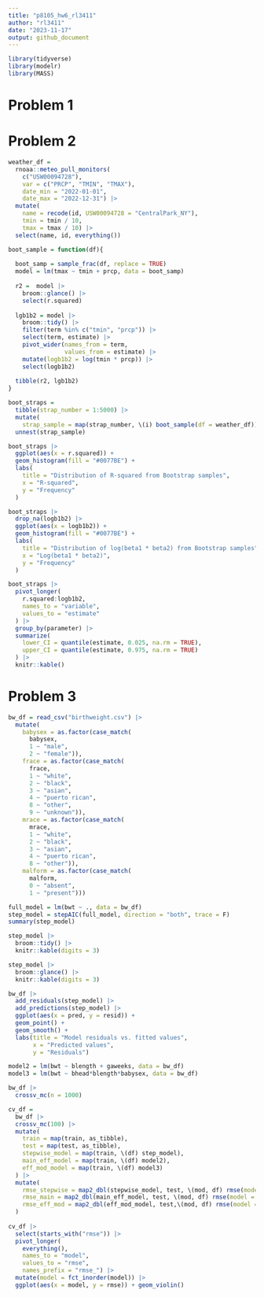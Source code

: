 ```yaml
---
title: "p8105_hw6_rl3411"
author: "rl3411"
date: "2023-11-17"
output: github_document
---
```


```r
library(tidyverse)
library(modelr)
library(MASS)
```

# Problem 1



# Problem 2

```r
weather_df = 
  rnoaa::meteo_pull_monitors(
    c("USW00094728"),
    var = c("PRCP", "TMIN", "TMAX"), 
    date_min = "2022-01-01",
    date_max = "2022-12-31") |>
  mutate(
    name = recode(id, USW00094728 = "CentralPark_NY"),
    tmin = tmin / 10,
    tmax = tmax / 10) |>
  select(name, id, everything())
```
```r
boot_sample = function(df){
  
  boot_samp = sample_frac(df, replace = TRUE) 
  model = lm(tmax ~ tmin + prcp, data = boot_samp)
  
  r2 =  model |> 
    broom::glance() |> 
    select(r.squared)
  
  lgb1b2 = model |> 
    broom::tidy() |> 
    filter(term %in% c("tmin", "prcp")) |>
    select(term, estimate) |> 
    pivot_wider(names_from = term,
                values_from = estimate) |> 
    mutate(logb1b2 = log(tmin * prcp)) |> 
    select(logb1b2)
  
  tibble(r2, lgb1b2)
}

boot_straps = 
  tibble(strap_number = 1:5000) |> 
  mutate(
    strap_sample = map(strap_number, \(i) boot_sample(df = weather_df))) |> 
  unnest(strap_sample)
```


```r
boot_straps |> 
  ggplot(aes(x = r.squared)) +
  geom_histogram(fill = "#0077BE") + 
  labs(
    title = "Distribution of R-squared from Bootstrap samples",
    x = "R-squared",
    y = "Frequency"
  )

boot_straps |> 
  drop_na(logb1b2) |> 
  ggplot(aes(x = logb1b2)) +
  geom_histogram(fill = "#0077BE") + 
  labs(
    title = "Distribution of log(beta1 * beta2) from Bootstrap samples",
    x = "Log(beta1 * beta2)",
    y = "Frequency"
  ) 
```

```r
boot_straps |> 
  pivot_longer(
    r.squared:logb1b2,
    names_to = "variable",
    values_to = "estimate"
  ) |> 
  group_by(parameter) |> 
  summarize(
    lower_CI = quantile(estimate, 0.025, na.rm = TRUE),
    upper_CI = quantile(estimate, 0.975, na.rm = TRUE)
  ) |> 
  knitr::kable()
```

# Problem 3

```r
bw_df = read_csv("birthweight.csv") |> 
  mutate(
    babysex = as.factor(case_match(
      babysex,
      1 ~ "male",
      2 ~ "female")),
    frace = as.factor(case_match(
      frace,
      1 ~ "white", 
      2 ~ "black", 
      3 ~ "asian", 
      4 ~ "puerto rican", 
      8 ~ "other", 
      9 ~ "unknown")),
    mrace = as.factor(case_match(
      mrace,
      1 ~ "white", 
      2 ~ "black", 
      3 ~ "asian", 
      4 ~ "puerto rican", 
      8 ~ "other")),
    malform = as.factor(case_match(
      malform,
      0 ~ "absent", 
      1 ~ "present")))
```

```r
full_model = lm(bwt ~ ., data = bw_df)
step_model = stepAIC(full_model, direction = "both", trace = F)
summary(step_model)

step_model |> 
  broom::tidy() |> 
  knitr::kable(digits = 3)

step_model |> 
  broom::glance() |> 
  knitr::kable(digits = 3)
```

```r
bw_df |> 
  add_residuals(step_model) |> 
  add_predictions(step_model) |> 
  ggplot(aes(x = pred, y = resid)) + 
  geom_point() +
  geom_smooth() +
  labs(title = "Model residuals vs. fitted values",
       x = "Predicted values",
       y = "Residuals")
```

```r
model2 = lm(bwt ~ blength + gaweeks, data = bw_df)
model3 = lm(bwt ~ bhead*blength*babysex, data = bw_df)

bw_df |> 
  crossv_mc(n = 1000)

cv_df = 
  bw_df |>
  crossv_mc(100) |> 
  mutate(
    train = map(train, as_tibble),
    test = map(test, as_tibble),
    stepwise_model = map(train, \(df) step_model),
    main_eff_model = map(train, \(df) model2),
    eff_mod_model = map(train, \(df) model3)
  ) |> 
  mutate(
    rmse_stepwise = map2_dbl(stepwise_model, test, \(mod, df) rmse(model = mod, data = df)),
    rmse_main = map2_dbl(main_eff_model, test, \(mod, df) rmse(model = mod, data = df)),
    rmse_eff_mod = map2_dbl(eff_mod_model, test,\(mod, df) rmse(model = mod, data = df))
  )
  
cv_df |> 
  select(starts_with("rmse")) |> 
  pivot_longer(
    everything(),
    names_to = "model", 
    values_to = "rmse",
    names_prefix = "rmse_") |> 
  mutate(model = fct_inorder(model)) |> 
  ggplot(aes(x = model, y = rmse)) + geom_violin()
```










